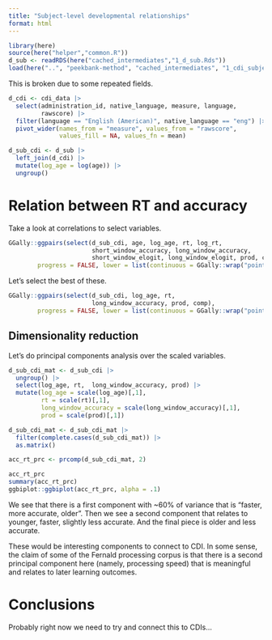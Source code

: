 ```yaml
---
title: "Subject-level developmental relationships"
format: html
---
```


```r
library(here)
source(here("helper","common.R"))
d_sub <- readRDS(here("cached_intermediates","1_d_sub.Rds"))
load(here("..", "peekbank-method", "cached_intermediates", "1_cdi_subjects.Rds"))
```


This is broken due to some repeated fields. 

```r
d_cdi <- cdi_data |>
  select(administration_id, native_language, measure, language, 
         rawscore) |>
  filter(language == "English (American)", native_language == "eng") |>
  pivot_wider(names_from = "measure", values_from = "rawscore", 
              values_fill = NA, values_fn = mean)
```


```r
d_sub_cdi <- d_sub |>
  left_join(d_cdi) |>
  mutate(log_age = log(age)) |>
  ungroup()
```


# Relation between RT and accuracy 

Take a look at correlations to select variables. 

```r
GGally::ggpairs(select(d_sub_cdi, age, log_age, rt, log_rt, 
                       short_window_accuracy, long_window_accuracy, 
                       short_window_elogit, long_window_elogit, prod, comp), 
        progress = FALSE, lower = list(continuous = GGally::wrap("points", alpha = 0.03)))

```

Let's select the best of these. 

```r
GGally::ggpairs(select(d_sub_cdi, log_age, rt,  
                       long_window_accuracy, prod, comp), 
        progress = FALSE, lower = list(continuous = GGally::wrap("points", alpha = 0.03)))

```

<!-- So these are somewhat related to one another. Let's take a deeper look.  -->

<!-- ```{r} -->
<!-- ggplot(acc_rt, aes(x = log_rt, y = elogit, col = log_age)) + -->
<!--   geom_point(alpha = .3) + -->
<!--   geom_smooth(method = "lm") + -->
<!--   geom_hline(yintercept = .5, lty = 2) +  -->
<!--   xlab("Mean log RT") +  -->
<!--   ylab("Mean elogit(accuracy)") -->
<!-- ``` -->

<!-- Broken out by age group.  -->

<!-- ```{r} -->
<!-- ggplot(acc_rt, aes(x = log_rt, y = elogit)) + -->
<!--   geom_point(alpha = .3) + -->
<!--   geom_smooth(method = "lm") + -->
<!--   geom_hline(yintercept = .5, lty = 2) + -->
<!--   facet_wrap(~age_group_years) +  -->
<!--   xlab("Mean log RT") +  -->
<!--   ylab("Mean elogit accuracy") -->


<!-- ``` -->

<!-- By dataset.  -->

<!-- ```{r} -->
<!-- ggplot(acc_rt, aes(x = log_rt, y = elogit, col = log_age)) + -->
<!--   geom_point(alpha = .3) + -->
<!--   geom_smooth(method = "lm") + -->
<!--   geom_hline(yintercept = .5, lty = 2) + -->
<!--   facet_wrap(~dataset_name) +  -->
<!--   xlab("Mean log RT") +  -->
<!--   ylab("Mean elogit accuracy") -->

<!-- ``` -->

## Dimensionality reduction

Let's do principal components analysis over the scaled variables. 

```r
d_sub_cdi_mat <- d_sub_cdi |>
  ungroup() |>
  select(log_age, rt,  long_window_accuracy, prod) |>
  mutate(log_age = scale(log_age)[,1], 
         rt = scale(rt)[,1],
         long_window_accuracy = scale(long_window_accuracy)[,1], 
         prod = scale(prod)[,1])

d_sub_cdi_mat <- d_sub_cdi_mat |>
  filter(complete.cases(d_sub_cdi_mat)) |>
  as.matrix() 

acc_rt_prc <- prcomp(d_sub_cdi_mat, 2)

acc_rt_prc
summary(acc_rt_prc)
ggbiplot::ggbiplot(acc_rt_prc, alpha = .1)


```

We see that there is a first component with ~60% of variance that is "faster, more accurate, older". Then we see a second component that relates to younger, faster, slightly less accurate. And the final piece is older and less accurate.

These would be interesting components to connect to CDI. In some sense, the claim of some of the Fernald processing corpus is that there is a second principal component here (namely, processing speed) that is meaningful and relates to later learning outcomes. 

# Conclusions

Probably right now we need to try and connect this to CDIs...

